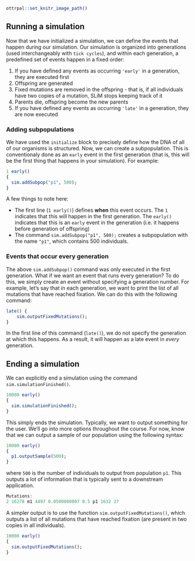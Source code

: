 ```r
ottrpal::set_knitr_image_path()
```

## Running a simulation

Now that we have initialized a simulation, we can define the events that happen during our simulation. Our simulation is organized into generations (used interchangeably with `tick cycles`), and within each generation, a predefined set of events happen in a fixed order: 

1. If you have defined any events as occurring `'early'` in a generation, they are executed first
2. Offspring are generated 
3. Fixed mutations are removed in the offspring - that is, if all individuals have two copies of a mutation, SLiM stops keeping track of it
4. Parents die, offspring become the new parents
5. If you have defined any events as occurring `'late'` in a generation, they are now executed 

### Adding subpopulations

We have used the `initialize` block to precisely define how the DNA of all of our organisms is structured. Now, we can create a subpopulation. This is conventionaly done as an `early` event in the first generation (that is, this will be the first thing that happens in your simulation). For example:  

```r
1 early()
{
  sim.addSubpop("p1", 500);
} 
```

A few things to note here: 

* The first line (`1 early()`) defines **when** this event occurs. The `1` indicates that this will happen in the first generation. The `early()` indicates that this is an `early` event in the generation (i.e. it happens before generation of offspring)
* The command `sim.addSubpop("p1", 500);` creates a subpopulation with the name `"p1"`, which contains 500 individuals. 

### Events that occur every generation 

The above `sim.addSubpop()` command was only executed in the first generation. What if we want an event that runs every generation? To do this, we simply create an event without specifying a generation number. For example, let's say that in each generation, we want to print the list of all mutations that have reached fixation. We can do this with the following command: 

```r
late() {
	sim.outputFixedMutations();
}
```

In the first line of this command (`late()`), we do not specify the generation at which this happens. As a result, it will happen as a late event in *every* generation. 

## Ending a simulation

We can explicitly end a simulation using the command `sim.simulationFinished()`. 

```r
10000 early()
{
  sim.simulationFinished();
} 
```

This simply ends the simulation. Typically, we want to output something for the user. We'll go into more options throughout the course. For now, know that we can output a sample of our population using the following syntax: 

```r
10000 early()
{
  p1.outputSample(500);
} 
```

where `500` is the number of individuals to output from population `p1`. This outputs a lot of information that is typically sent to a downstream application. 

```r
Mutations:
2 16278 m1 4497 0.0500000007 0.5 p1 1632 27
```

A simpler output is to use the function `sim.outputFixedMutations()`, which outputs a list of all mutations that have reached fixation (are present in two copies in all individuals).

```r
10000 early()
{
  sim.outputFixedMutations();
} 
```








